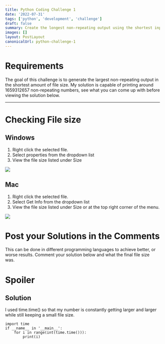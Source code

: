 ```yaml
---
title: Python Coding Challenge 1
date: '2022-07-31'
tags: ['python', 'development', 'challenge']
draft: false
summary: Create the longest non-repeating output using the shortest input.
images: []
layout: PostLayout
canonicalUrl: python-challenge-1
---
```


# Requirements

The goal of this challenge is to generate the largest non-repeating output in the shortest amount of file size.
My solution is capable of printing around 1659312657 non-repeating numbers, see what you can come up with before viewing the solution below.

---

# Checking File size

## Windows

1. Right click the selected file.
2. Select properties from the dropdown list
3. View the file size listed under Size

![](/static/images/python-challenge-1/2.png)

## Mac

1. Right click the selected file.
2. Select Get Info from the dropdown list
3. View the file size listed under Size or at the top right corner of the menu.

![](/static/images/python-challenge-1/1.png)

# Post your Solutions in the Comments

This can be done in different programming languages to achieve better, or worse results. Comment your solution below and what the final file size was.

# Spoiler

## Solution

I used time.time() so that my number is constantly getting larger and larger while still keeping a small file size.

```
import time
if __name__ in '__main__':
    for i in range(int(time.time())):
        print(i)
```
